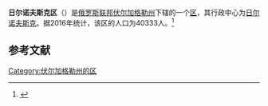 {{Infobox Settlement
| official_name = 日尔诺夫斯克区
| native_name = Жирновский район
| image_flag =  Flag of Zhirnovsky rayon (Volgograd oblast).png 
| image_shield =  Coat_of_arms_Zhirnovsky_district,_Volgograd_Region_2009.png 
| image_map =  Volgogradskaya_oblast_Zhirnovsky_rayon.png 
| settlement_type = [[区_(苏联)|区]]
| subdivision_type = [[国家|国家]]
| subdivision_type1 = [[州_(俄罗斯)|州]]
| subdivision_name = {{RUS}}
| subdivision_name1 = [[伏尔加格勒州|伏尔加格勒州]]
| seat_type = 行政中心
| seat = [[日尔诺夫斯克|日尔诺夫斯克]]
| population_as_of=2016
| population_footnotes = <ref name=stat />
| population_total = 40333
| timezone = [[莫斯科时间|MSK]]
| utc_offset = +3
}}
'''日尔诺夫斯克区'''（{{lang-ru|Жирновский район}}）是[[俄罗斯联邦|俄罗斯联邦]][[伏尔加格勒州|伏尔加格勒州]]下辖的一个[[区_(苏联)|区]]，其行政中心为[[日尔诺夫斯克|日尔诺夫斯克]]。据2016年统计，该区的人口为40333人。<ref name=stat>{{cite web | url = http://www.gks.ru/free_doc/doc_2016/bul_dr/mun_obr2016.rar | title = Численность населения Российской Федерации по муниципальным образованиям на 1 января 2016 года | language = ru | accessdate = 2016-12-18 | archive-date = 2019-05-13 | archive-url = https://web.archive.org/web/20190513150350/http://www.gks.ru/free_doc/doc_2016/bul_dr/mun_obr2016.rar | dead-url = no }}</ref>

== 参考文献 ==
{{reflist}}

{{Russia-stub}}

[[Category:伏尔加格勒州的区|Category:伏尔加格勒州的区]]